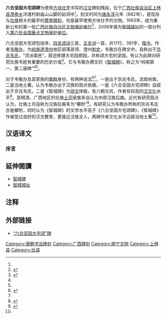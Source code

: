 '''六合坚固大宅颂碑'''为使用[[方块壮字|方块壮字]]书写的[[汉文|汉文]]碑刻残段，位于[[广西壮族自治区|广西壮族自治区]][[上林县|上林县]][[澄泰乡|澄泰乡]]洋渡村剥庙山山脚的岩洞中<ref name="a1"/>。刻文时间为[[唐朝|唐]][[永淳|永淳]]元年（682年），是现存与[[壮族|壮族]]相关的最早的[[摩崖碑刻|摩崖碑刻]]，也是最早使用方块壮字的文物。1963年，成为重新公布的第一批[[广西壮族自治区文物保护单位|广西壮族自治区文物保护单位]]<ref name="a2">{{Cite web |url=http://www.gxnews.com.cn/staticpages/20060610/newgx448a99e4-626152.shtml |title=上林智城城址被定为国家重点文物庆祝大会举行 |accessdate=2017-10-13 |author=记者：黄振瑛，编辑：杜京 |date=2006-06-10 |work= |publisher=广西新闻网 |language=Zh-hans |archive-url=https://web.archive.org/web/20171013065629/http://www.gxnews.com.cn/staticpages/20060610/newgx448a99e4-626152.shtml |archive-date=2017-10-13 |dead-url=yes }}</ref>，2006年做为[[智城城址|智城城址]]的一部分列入[[第六批全国重点文物保护单位|第六批全国重点文物保护单位]]。

六合坚固大宅颂包括序，[[四言诗|四言]][[颂诗|颂诗]]三首，[[五言诗|五言诗]]一首，共17行，381字，[[楷书|楷书]]。作者[[韦敬办|韦敬办]]，为[[岭南道|岭南道]][[澄州|澄州]]地区部落首领、澄州[[刺史|刺史]]。韦敬办在碑文中，自称出于[[京兆韦氏|京兆韦氏]]，“流派南邑”，叙述修建大宅园原因，并称颂大宅的坚固。有认为此碑对研究壮族韦姓有重要的历史价值<ref name="a1">{{Cite web |url=http://www.gxdqw.com/shihaigouceng/guyigumu/201703/t20170320_38695.html |title=岭南珍贵的唐文化遗产——上林县唐碑唐城 |accessdate=2017-10-12 |author= |date=2017-05-28 |work= |publisher=广西地情网，来源：《广西地方志》期刊2005年第2期 |language=Zh-hans |archive-date=2019-06-10 |archive-url=https://web.archive.org/web/20190610135304/http://www.gxdqw.com/shihaigouceng/guyigumu/201703/t20170320_38695.html |dead-url=no }}</ref>。它与韦敬办撰文的《[[智城碑|智城碑]]》，称之为“岭南第一、第二唐碑”<ref name="a2"/><ref name="a3"/>。

对于韦敬办及其家族的[[族群|族群]]身份，有两种说法<ref name="a3">{{cite journal en
|quotes = 
|last = 
|first = 
|author = 卢敏飞
|coauthors = 
|date = 2006
|year = 
|month = 
|title = 《从图腾崇拜看上林唐碑碑主韦氏祖籍》
|journal = 广西文史
|volume = 
|issue = 2006年第2期
|pages = 
|publisher = 广西文史研究馆
|location = 广西壮族自治区南宁市
|issn = 
|pmid = 
|doi = 
|bibcode = 
|oclc = 
|id = 
|url = http://www.jinyueya.com/magazine/3725427.htm#flash
|language = Zh-hans
|format = 
|accessdate = 
|laysummary = 
|laysource = 
|laydate = 
|quote = 
|archive-date = 2020-04-28
|archive-url = https://web.archive.org/web/20200428080949/https://www.jinyueya.com/magazine/3725427.htm#flash
|dead-url = no
}}</ref><ref name="a4"/>，一是出于京兆韦氏，流居岭南，二是当地土著。{{or|导致了关于广西部分[[韦姓|韦氏族人]]是从[[中原|中原]]迁居[[岭南|岭南]]后接受壮族习俗与当地通婚，还是岭南固有壮族居民改姓汉姓的争议。}}认为韦敬办出于汉族的观点依据，一是《六合坚固大宅颂碑》自叙出于京兆韦氏，二是《智城碑》为[[骈文|骈文]]体裁，有六朝文风，作者有较高的[[汉文化|汉文化]]水平<ref name="a4">{{cite journal en
|quotes = 
|last = 
|first = 
|author = 莫道才
|coauthors = 
|date = 
|year = 
|month = 
|title = 《从上林唐碑《大宅颂》和《智城碑》看唐代中原文风对岭南民族地区文化的影响》
|journal = 民族文学研究
|volume = 
|issue = 2005年第4期
|pages = 5
|publisher = 民族文学研究杂志编辑部
|location = 北京市
|issn = 1002-9559
|pmid = 
|doi = 
|bibcode = 
|oclc = 
|id = 
|url = http://mall.cnki.net/magazine/Article/MZWX200504000.htm
|language = Zh-hans
|format = 
|accessdate = 
|laysummary = 
|laysource = 
|laydate = 
|quote = 
|archive-date = 2020-04-28
|archive-url = https://web.archive.org/web/20200428080943/http://mall.cnki.net/magazine/Article/MZWX200504000.htm
|dead-url = no
}}</ref>。至明清，广西地区的壮族[[土司|土司]]家族多自认为中原汉族后裔。近代有研究观点认为，壮族土司自称为汉族后裔多为“攀附”<ref>{{cite journal en
|quotes = 
|last = 
|first = 
|author = 韦顺莉
|coauthors = 
|date = 2007
|year = 
|month = 
|title = 《荣耀与追求：广西壮族土司民族认同之考察》
|journal = 广西民族研究
|volume = 
|issue = 2007年第3期
|pages = 101
|publisher = 广西民族研究杂志编辑部
|location = 广西壮族自治区南宁市
|issn = 1004-454X
|pmid = 
|doi = 
|bibcode = 
|oclc = 
|id = 45-1041/C
|url = http://mall.cnki.net/magazine/Article/MZYA200703018.htm
|language = Zh-hans
|format = 
|accessdate = 
|laysummary = 
|laysource = 
|laydate = 
|quote = 
|archive-date = 2020-04-28
|archive-url = https://web.archive.org/web/20200428080947/http://mall.cnki.net/magazine/Article/MZYA200703018.htm
|dead-url = no
}}</ref>。有研究认为韦敬办所称的京兆韦氏亦是攀附，同时认为《智城碑》的文学水平高于《六合坚固大宅颂碑》，《智城碑》作者受过良好的汉文教育，更接近汉族文人，两碑作者文化水平远超当地土著<ref name="a4"/>。

==汉语译文==

===序言===

{{or|澄州无虞县澄泰乡都万里六合坚固大宅颂一首，诗一篇并序。

岭南大首领、鹣州都云县令、[[骑都尉|骑都尉]]、四品子韋敬辬制。

维我宗祧，昔居[[京兆|京兆]]，流派南邑。上望无阶。列牧诸邦。数封穷日，分條县宰，不可無□。

自余承彝，获称登次，开场拓境，置州占村，如雪草塚垠崖。宜于今日也。

其近修兹六合坚固大宅，以万世澄居。博文，则物色益兴；用武，则悬帜斩绝。一人所守，即万夫莫挡；纵开疆于数千里，勿劳余一矢。黎庶甚众，粮粒丰储，纵有十载无收，亦从人无菜色。廻波所利，不耕亦获之食；木之所多，未乏南山之有。若池之流，岂不保全之祚者舆？聊述短辞，用申诚曲。云尔。

===颂===

颂曰：

皇皇前祖，睦睦后昆。上祢京兆，奕叶高门。流派南地，盖众无论。遍布诸邑，宗庙嘉存。其一

世世相习，意也不难。乡士首渠，民众益欢。文武全备，是君最安。猛兽渡逭，本郡穷残。其二

庶男志壮，妙女更极。人皆礼仪，俱间秽色。苗桑滋耽，耕农尽力。斗争不起，咸统区域。其三

===五言诗===

诗曰五言：

近渎纵横越，梦岱去来阑。
千岭为远绝，三峡以瞿难！
庶捷犹乘跨，郡猿岂能观？
若固于兹第，永世保无残！

唐永淳元年岁次壬午十二月十五日聊摄}}


==延伸閱讀==
*[[智城碑|智城碑]]
*[[智城城址|智城城址]]

== 注释 ==

{{Reflist|2}}

== 外部链接 ==

*[https://archive.is/20130101124511/http://ccdv.people.com.cn/GB/120172/132588/132897/7731406.html “六合坚固大宅颂”碑 ]

[[Category:唐朝书法碑刻|Category:唐朝书法碑刻]]
[[Category:广西碑刻|Category:广西碑刻]]
[[Category:南宁文物|Category:南宁文物]]
[[Category:上林县|Category:上林县]]
[[Category:壮语|Category:壮语]]